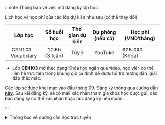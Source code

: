 :::note Thông báo về việc mở đăng ký lớp học

Lịch học và học phí của các lớp dự kiến như sau (có thể thay đổi):

|     **Lớp học**     | **Số buổi học** | **Thời gian dự kiến** | **Dự phòng (nếu có)** | **Học phí (VND/tháng)** |
| :-----------------: | :-------------: | :-------------------: | :-------------------: | ----------------------- |
| GEN103 - Vocabulary | 12.5h (3 tuần)  |         Tùy ý         |        YouTube        | 625.000 (Khóa)          |

- Lớp **GEN103** mở theo dạng Khóa học ngắn qua video,
  học viên có thể liên hệ trực tiếp trong khung giờ
  cố định để được hỗ trợ hướng dẫn, giải đáp thắc mắc.

Các lớp sẽ được khai mạc vào đầu tháng 09. Đăng ký thông qua đường dẫn **[này](https://forms.gle/hXWyQ5gWZST2dgE39)**.
Sau khi đăng ký, sẽ có mail xác nhận tham gia khóa học được gửi, các bạn đăng ký có thể xác nhận hoặc hủy đăng ký nếu muốn.

:::

<details>
<summary>Thông báo về đường dẫn học trực tuyến</summary>
<div>

**_Việc học trực tuyến sẽ được thực hiện qua hạ tầng online. Đường dẫn sẽ được cung cấp trong thời gian sắp tới. Trong thời
gian chờ đợi, người học có thể theo dõi các video bài giảng qua YouTube ở hai đường dẫn phía dưới. _**

**_Trân trọng cảm ơn._**

</div>
</details>
